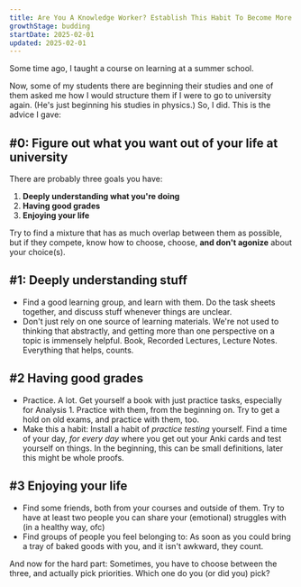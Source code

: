 ```yaml
---
title: Are You A Knowledge Worker? Establish This Habit To Become More Productive
growthStage: budding
startDate: 2025-02-01
updated: 2025-02-01
---
```


Some time ago, I taught a course on learning at a summer school.

Now, some of my students there are beginning their studies and one of them asked me how I would structure them if I were to go to university again. (He's just beginning his studies in physics.) So, I did. This is the advice I gave:

## #0: Figure out what you want out of your life at university

There are probably three goals you have:

1. **Deeply understanding what you're doing**
2. **Having good grades**
3. **Enjoying your life**

Try to find a mixture that has as much overlap between them as possible, but if they compete, know how to choose, choose, **and don't agonize** about your choice(s).

## #1: Deeply understanding stuff

- Find a good learning group, and learn with them. Do the task sheets together, and discuss stuff whenever things are unclear.
- Don't just rely on one source of learning materials. We're not used to thinking that abstractly, and getting more than one perspective on a topic is immensely helpful. Book, Recorded Lectures, Lecture Notes. Everything that helps, counts.

## #2 Having good grades

- Practice. A lot. Get yourself a book with just practice tasks, especially for Analysis 1. Practice with them, from the beginning on. Try to get a hold on old exams, and practice with them, too.
- Make this a habit: Install a habit of _practice testing_ yourself. Find a time of your day, _for every day_ where you get out your Anki cards and test yourself on things. In the beginning, this can be small definitions, later this might be whole proofs.

## #3 Enjoying your life

- Find some friends, both from your courses and outside of them. Try to have at least two people you can share your (emotional) struggles with (in a healthy way, ofc)
- Find groups of people you feel belonging to: As soon as you could bring a tray of baked goods with you, and it isn't awkward, they count.

And now for the hard part: Sometimes, you have to choose between the three, and actually pick priorities. Which one do you (or did you) pick?
